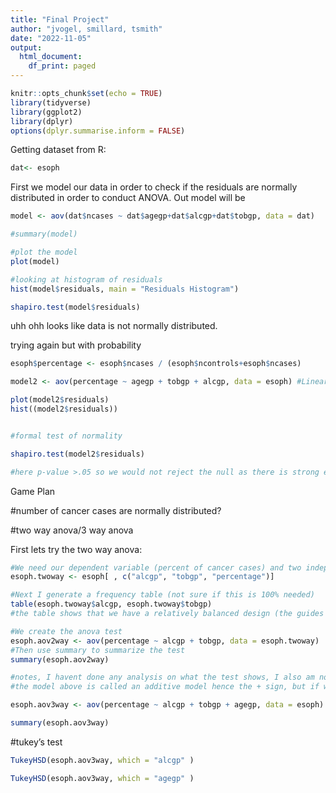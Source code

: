 ```yaml
---
title: "Final Project"
author: "jvogel, smillard, tsmith"
date: "2022-11-05"
output:
  html_document:
    df_print: paged
---
```


```r
knitr::opts_chunk$set(echo = TRUE)
library(tidyverse)
library(ggplot2)
library(dplyr)
options(dplyr.summarise.inform = FALSE)
```

Getting dataset from R:

```r
dat<- esoph
```


First we model our data in order to check if the residuals are normally distributed in order to conduct ANOVA. Out model will be 



```r

model <- aov(dat$ncases ~ dat$agegp+dat$alcgp+dat$tobgp, data = dat)

#summary(model)

#plot the model
plot(model)

#looking at histogram of residuals
hist(model$residuals, main = "Residuals Histogram")


```
  


```r
shapiro.test(model$residuals)
```

uhh ohh looks like data is not normally distributed.

trying again but with probability 

```r
esoph$percentage <- esoph$ncases / (esoph$ncontrols+esoph$ncases)

model2 <- aov(percentage ~ agegp + tobgp + alcgp, data = esoph) #Linear model is created in order to apply anova test

plot(model2$residuals)
hist((model2$residuals))


#formal test of normality

shapiro.test(model2$residuals)

#here p-value >.05 so we would not reject the null as there is strong evidence against rejecting the null.


```






Game Plan


#number of cancer cases are normally distributed?







#two way anova/3 way anova

First lets try the two way anova:

```r
#We need our dependent variable (percent of cancer cases) and two independent variables (I picked tobacco and alcohol use) in their own data set.
esoph.twoway <- esoph[ , c("alcgp", "tobgp", "percentage")]

#Next I generate a frequency table (not sure if this is 100% needed)
table(esoph.twoway$alcgp, esoph.twoway$tobgp)
#the table shows that we have a relatively balanced design (the guides words not mine)

#We create the anova test
esoph.aov2way <- aov(percentage ~ alcgp + tobgp, data = esoph.twoway)
#Then use summary to summarize the test
summary(esoph.aov2way)

#notes, I havent done any analysis on what the test shows, I also am not sure if we want to assume the variables interact at all
#the model above is called an additive model hence the + sign, but if we think the variables interact we can use an * instead of the +

```

```r
esoph.aov3way <- aov(percentage ~ alcgp + tobgp + agegp, data = esoph)

summary(esoph.aov3way)

```


#tukey's test

```r
TukeyHSD(esoph.aov3way, which = "alcgp" )
```
```r
TukeyHSD(esoph.aov3way, which = "agegp" )
```
